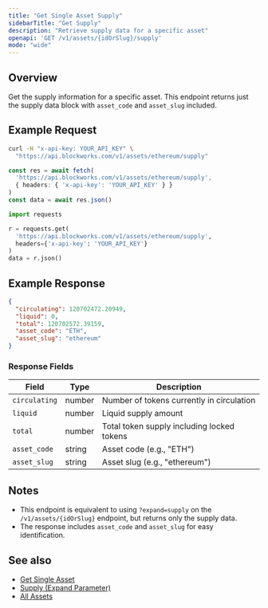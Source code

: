```yaml
---
title: "Get Single Asset Supply"
sidebarTitle: "Get Supply"
description: "Retrieve supply data for a specific asset"
openapi: 'GET /v1/assets/{idOrSlug}/supply'
mode: "wide"
---
```


## Overview

Get the supply information for a specific asset. This endpoint returns just the supply data block with `asset_code` and `asset_slug` included.

## Example Request

<CodeGroup>

```bash cURL
curl -H "x-api-key: YOUR_API_KEY" \
  "https://api.blockworks.com/v1/assets/ethereum/supply"
```

```typescript TypeScript
const res = await fetch(
  'https://api.blockworks.com/v1/assets/ethereum/supply',
  { headers: { 'x-api-key': 'YOUR_API_KEY' } }
)
const data = await res.json()
```

```python Python
import requests

r = requests.get(
  'https://api.blockworks.com/v1/assets/ethereum/supply',
  headers={'x-api-key': 'YOUR_API_KEY'}
)
data = r.json()
```

</CodeGroup>

## Example Response

```json
{
  "circulating": 120702472.20949,
  "liquid": 0,
  "total": 120702572.39159,
  "asset_code": "ETH",
  "asset_slug": "ethereum"
}
```

### Response Fields

| Field | Type | Description |
|---|---|---|
| `circulating` | number | Number of tokens currently in circulation |
| `liquid` | number | Liquid supply amount |
| `total` | number | Total token supply including locked tokens |
| `asset_code` | string | Asset code (e.g., "ETH") |
| `asset_slug` | string | Asset slug (e.g., "ethereum") |

## Notes

- This endpoint is equivalent to using `?expand=supply` on the `/v1/assets/{idOrSlug}` endpoint, but returns only the supply data.
- The response includes `asset_code` and `asset_slug` for easy identification.

## See also

- [Get Single Asset](/api-reference/assets/get-single)
- [Supply (Expand Parameter)](/api-reference/assets/expand/supply)
- [All Assets](/api-reference/assets/list)
